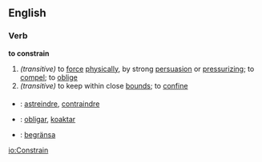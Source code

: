 ==English==
===Verb===
'''to constrain'''
#''(transitive)'' to [[force]] [[physical]]ly, by strong [[persuasion]] or [[pressurize|pressurizing]]; to [[compel]]; to [[oblige]]
#''(transitive)'' to keep within close [[bound]]s; to [[confine]]


===={{trans}}====

* {{fr}} : [[astreindre]], [[contraindre]]
* {{io}} : [[obligar]], [[koaktar]]
* {{sv}} : [[begränsa]]

[[io:Constrain]]